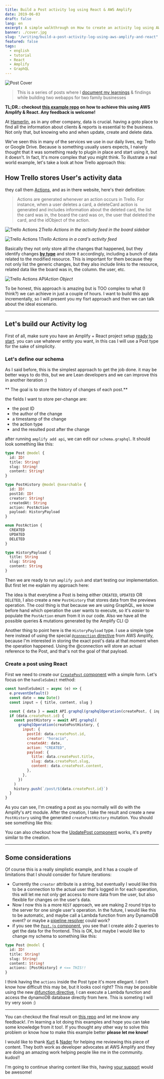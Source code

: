 ```yaml
---
title: Build a Post activity log using React & AWS Amplify
date: 2019-06-03
draft: false
lang: en
excerpt: A simple walkthrough on How to create an activity log using AWS Amplify, GraphQL & React.
banner: ./cover.jpg
slug: "/writing/build-a-post-activity-log-using-aws-amplify-and-react"
featured: false
tags:
  - english
  - tutorial
  - React
  - Amplify
  - GraphQL
---
```


![Post Cover](./cover.jpg)

> This is a series of posts where I [document my learnings](/document-your-learnings/) & findings while building two webapps for two family businesses

**TL;DR.: checkout [this example repo](https://github.com/horacioh/posts-activity-amplify-example) on how to achieve this using AWS Amplify & React. Any feedback is welcome!**

At [Hamerlin](https://hamerlin.com), as in any other company, data is crucial. having a goto place to find all the information about clients & reports is essential to the business. Not only that, but knowing who and when update, create and delete data.

We've seen this in many of the services we use in our daily lives, eg: Trello or Google Drive. Because is something usually users expects, I naively thought that it was something ready to plugin in place and start using it, but it doesn't. In fact, It's more complex that you might think. To illustrate a real world example, let's take a look at how Trello approach this:

## How Trello stores User's activity data

they call them [Actions](https://developers.trello.com/reference#actions), and as in there website, here's their definition:

> Actions are generated whenever an action occurs in Trello. For instance, when a user deletes a card, a deleteCard action is generated and includes information about the deleted card, the list the card was in, the board the card was on, the user that deleted the card, and the idObject of the action.

![Trello Actions 2](./02_trello.png)_Trello Actions in the activity feed in the board sidebar_

![Trello Actions 1](./01_trello.png)_Trello Actions in a card's activity feed_

Basically they not only store all the changes that happened, but they identify changes [**by type**](https://developers.trello.com/reference#section-all-action-types) and store it accordingly, including a bunch of data related to the modified resource. This is important for them because they not only list the generic changes, but they also include links to the resource, related data like the board was in, the column. the user, etc.

![Trello Actions API](./03_trello.png)_Action Object_

To be honest, this approach is amazing but is TOO complex to what (I think?) we can achieve in just a couple of hours. I want to build this app incrementally, so I will present you my fisrt approach and then we can talk about the ideal escenario.

---

## Let's build our Activity log

First of all, make sure you have an Amplify + React project setup [ready to start](https://aws-amplify.github.io/docs/js/start). you can use whatever entity you want, in this cas I will use a Post type for the sake of simplicity.

### Let's define our schema

As I said before, this is the simplest approach to get the job done. it may be better ways to do this, but we are Lean developers and we can improve this in another iteration :)

** The goal is to store the history of changes of each post.**

the fields I want to store per-change are:

- the post ID
- the author of the change
- a timestamp of the change
- the action type
- and the resulted post after the change

after running `amplify add api`, we can edit our `schema.graphql`. It should look something like this:

```graphql
type Post @model {
  id: ID!
  title: String!
  slug: String!
  content: String!
}

type PostHistory @model @searchable {
  id: ID!
  postId: ID!
  creator: String!
  createdAt: String
  action: PostAction
  payload: HistoryPayload
}

enum PostAction {
  CREATED
  UPDATED
  DELETED
}

type HistoryPayload {
  title: String
  slug: String
  content: String
}
```

Then we are ready to run `amplify push` and start testing our implementation. But first let me explain my approach here:

The idea is that everytime a Post is being either `CREATED`, `UPDATED` OR `DELETED`, I also create a new `PostHistory` that stores data from the previews operation. The cool thing is that because we are using GraphQL, we know before hand which operation the user wants to execute, so it's _easier_ to populate the `PostAction` enum from it in our code. Also we have all the possible queries & mutations generated by the Amplify CLI 😉

Another thing to point here is the `HistoryPayload` type. I use a simple type here instead of using the special [`@connection` directive](https://aws-amplify.github.io/docs/cli/graphql?sdk=js#connection) from AWS Amplify, because I'm interested in storing the exact post's data at that moment when the operation happened. Using the @connection will store an actual reference to the Post, and that's not the goal of that payload.

### Create a post using React

First we need to create our [`CreatePost` component](https://github.com/horacioh/posts-activity-amplify-example/blob/master/src/components/CreatePost.js) with a simple form. Let's focus on the `handleSubmit` method:

```jsx
const handleSubmit = async (e) => {
  e.preventDefault()
  const date = new Date()
  const input = { title, content, slug }

  const { data } = await API.graphql(graphqlOperation(createPost, { input }))
  if (data.createPost.id) {
    const postHistory = await API.graphql(
      graphqlOperation(createPostHistory, {
        input: {
          postId: data.createPost.id,
          creator: "horacio",
          createdAt: date,
          action: "CREATED",
          payload: {
            title: data.createPost.title,
            slug: data.createPost.slug,
            content: data.createPost.content,
          },
        },
      })
    )
    history.push(`/post/${data.createPost.id}`)
  }
}
```

As you can see, I'm creating a post as you normally will do with the Amplify's `API` module. After the creation, I take the result and create a new `PostHistory` using the generated `createPostHistory` mutation. You should see something like this:

<YouTube youTubeId="HD-s0yQFU7I" />

You can also checkout how the [UpdatePost component](https://github.com/horacioh/posts-activity-amplify-example/blob/master/src/components/UpdatePost.js) works, it's pretty similar to the creation.

---

## Some considerations

Of course this is a really simplistic example, and it has a couple of limitations that I should consider for future iterations:

- Currently the `creator` attribute is a string, but eventually I would like this to be a connection to the actual user that's logged in for each operation, this will let me not only get access to more data from the user, but also flexible for changes on the user's data.
- Now I now this is a more `REST` approach, we are making 2 round trips to the server for one single user's operation. In the future, I would like this to be automatic, and maybe call a Lambda function from any DynamoDB event? or maybe a [pipeline resolver](https://docs.aws.amazon.com/appsync/latest/devguide/pipeline-resolvers.html) could work?
- if you see the [`Post.js` component](https://github.com/horacioh/posts-activity-amplify-example/blob/master/src/components/Post.js), you see that I create aldo 2 queries to get the data for the frontend. This is OK, but maybe I would like to change my schema to something like this:

```graphql
type Post @model {
  id: ID!
  title: String!
  slug: String!
  content: String!
  actions: [PostHistory] # <== THIS!!
}
```

I think having the `actions` inside the Post type it's more ellegant. I don't know how difficult this may be, but it looks cool right? This may be possible using the new [@function directive](https://aws-amplify.github.io/docs/cli/graphql#function), I can execute a Lambda function and access the dynamoDB database directly from here. This is someting I will try very soon :)

---

You can checkout the final result on [this repo](https://github.com/horacioh/posts-activity-amplify-example) and let me know any feedback!. I'm learning a lot doing this examples and hope you can take some knowledge from it too!. If you thought any other way to solve this problem or know how to make this example better **please let me know!**

I would like to thank [Kurt](https://twitter.com/kurtiskemple) & [Nader](https://twitter.com/dabit3) for helping me reviewing this piece of content. They both work as developer advocates at AWS Amplify and they are doing an amazing work helping people like me in the community. kudos!!

I'm going to continue sharing content like this, having [your support](https://www.buymeacoffee.com/horacio) would be awesome!
